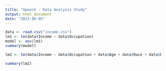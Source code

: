 ---
title: "Upwork - Data Analysis Study"
output: html_document
date: "2023-06-05"
---



```{r}
data <- read.csv("income.csv")
lm1 <- lm(data$Income ~ data$Occupation)
model <- aov(lm1)
summary(model)

lm2 <- lm(data$Income ~ data$Occupation + data$Age + data$Race + data$Education + data$Sex + data$Age*data$Occupation + data$Race*data$Occupation + data$Education*data$Occupation + data$Sex*data$Occupation)

summary(lm2)



```



